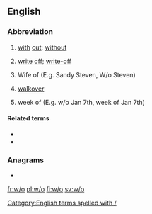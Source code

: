{{also|Appendix:Variations of "wo"}}
==English==

===Abbreviation===
{{rfc-header|Abbreviation}}
{{head|en|abbreviation}}

# [[with]] [[out]]; [[without]]
# {{lb|en|finance|insurance}} [[write]] [[off]]; [[write-off]]
# Wife of (E.g. Sandy Steven, W/o Steven)
# {{lb|en|tennis}} [[walkover]]
# {{lb|en|scheduling}} week of (E.g. w/o Jan 7th, week of Jan 7th)

====Related terms====
* {{l|en|w/}}
* {{l|en|w/i}}

===Anagrams===
* {{l|en|ow}}

[[Category:English terms spelled with /]]

[[fr:w/o]]
[[pl:w/o]]
[[fi:w/o]]
[[sv:w/o]]